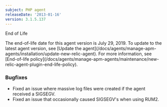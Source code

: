 ```yaml
---
subject: PHP agent
releaseDate: '2013-01-16'
version: 3.1.5.137
---
```


End of Life

<Callout variant="important">
  The end-of-life date for this agent version is July 29, 2019. To update to the latest agent version, see [Update the agent](/docs/agents/manage-apm-agents/installation/update-new-relic-agent). For more information, see [End-of-life policy](/docs/agents/manage-apm-agents/maintenance/new-relic-agent-plugin-end-life-policy).
</Callout>

### Bugfixes

* Fixed an issue where massive log files were created if the agent received a SIGSEGV.
* Fixed an issue that occasionally caused SIGSEGV's when using RUM2.
